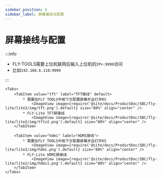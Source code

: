 ```yaml
---
sidebar_position: 6
sidebar_label: 屏幕接线与配置
---
```







# 屏幕接线与配置

:::info

* FLY-TOOLS需要上位机联网后输入上位机的`IP+:9999`访问
* 比如`192.168.6.110:9999`

:::

    <Tabs>
        <TabItem value="tft" label="TFT接线" default>
            * 需要在FLY TOOLS中按下方配置屏幕并且打开KS
                <ImageView image={require('@site/docs/ProductDoc/SBC/fly-lite/lite2/img/tft.png').default} size="80%" align="center" />
            * FLY-Lite TFT屏接线
                <ImageView image={require('@site/docs/ProductDoc/SBC/fly-lite/lite2/img/tftv2.png').default} size="80%" align="center" />
        </TabItem>

        <TabItem value="hdmi" label="HDMI接线">
            * 需要在FLY TOOLS中按下方配置屏幕并且打开KS
                <ImageView image={require('@site/docs/ProductDoc/SBC/fly-lite/lite2/img/hdmi.png').default} size="80%" align="center" />               
            * FLY-Lite HDMI屏接线
                <ImageView image={require('@site/docs/ProductDoc/SBC/fly-lite/lite2/img/hdmi1.png').default} size="80%" align="center" />
        </TabItem>
    </Tabs>
